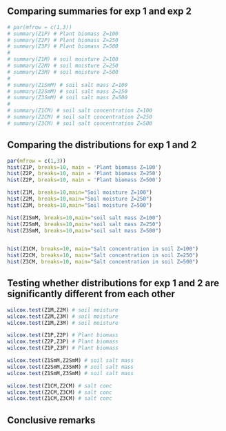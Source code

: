 
## Comparing summaries for exp 1 and exp 2
```{r}
# par(mfrow = c(1,3))
# summary(Z1P) # Plant biomass Z=100
# summary(Z2P) # Plant biomass Z=250
# summary(Z3P) # Plant biomass Z=500
# 
# summary(Z1M) # soil moisture Z=100
# summary(Z2M) # soil moisture Z=250
# summary(Z3M) # soil moisture Z=500
# 
# summary(Z1SmM) # soil salt mass Z=100
# summary(Z2SmM) # soil salt mass Z=250
# summary(Z3SmM) # soil salt mass Z=500
# 
# summary(Z1CM) # soil salt concentration Z=100
# summary(Z2CM) # soil salt concentration Z=250
# summary(Z3CM) # soil salt concentration Z=500
``` 

## Comparing the distributions for exp 1 and 2
```{r}

par(mfrow = c(1,3))
hist(Z1P, breaks=10, main = 'Plant biomass Z=100')
hist(Z2P, breaks=10, main = 'Plant biomass Z=250')
hist(Z2P, breaks=10, main = 'Plant biomass Z=500')

hist(Z1M, breaks=10,main="Soil moisture Z=100")
hist(Z2M, breaks=10,main="Soil moisture Z=250")
hist(Z3M, breaks=10,main="Soil moisture Z=500")

hist(Z1SmM, breaks=10,main="soil salt mass Z=100")
hist(Z2SmM, breaks=10,main="soil salt mass Z=250")
hist(Z3SmM, breaks=10,main="soil salt mass Z=500")


hist(Z1CM, breaks=10, main="Salt concentration in soil Z=100")
hist(Z2CM, breaks=10, main="Salt concentration in soil Z=250")
hist(Z3CM, breaks=10, main="Salt concentration in soil Z=500")

```

## Testing whether distributions for exp 1 and 2 are significantly different from each other
```{r}
wilcox.test(Z1M,Z2M) # soil moisture
wilcox.test(Z2M,Z3M) # soil moisture
wilcox.test(Z1M,Z3M) # soil moisture

wilcox.test(Z1P,Z2P) # Plant biomass
wilcox.test(Z2P,Z3P) # Plant biomass
wilcox.test(Z1P,Z3P) # Plant biomass

wilcox.test(Z1SmM,Z2SmM) # soil salt mass
wilcox.test(Z2SmM,Z3SmM) # soil salt mass
wilcox.test(Z1SmM,Z3SmM) # soil salt mass

wilcox.test(Z1CM,Z2CM) # salt conc
wilcox.test(Z2CM,Z3CM) # salt conc
wilcox.test(Z1CM,Z3CM) # salt conc

```

## Conclusive remarks
